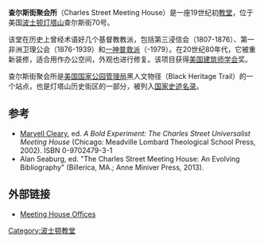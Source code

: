 {{Infobox Historic building
|image=Charles Street Meeting House Beacon Hill Boston Massachusetts.jpg
|caption=
|name=查尔斯街聚会所
|location_town=[[波士顿|波士顿]][[灯塔山|灯塔山]]
|location_country=[[美国|美国]]
|architect=Asher Benjamin
|client=第三浸信会
|construction_start_date=1804
|completion_date= 1807
|structural_system=Rendered masonry
|style=
}}
'''查尔斯街聚会所'''（Charles Street Meeting House）是一座19世纪初[[教堂|教堂]]，位于美国[[波士顿|波士顿]][[灯塔山|灯塔山]]查尔斯街70号。

该堂在历史上曾经术语好几个基督教教派，包括第三浸信会（1807-1876）、第一非洲卫理公会（1876-1939）和[[一神普救派|一神普救派]]（-1979）。在20世纪80年代，它被重新装修，适合用作办公空间，外观也进行修复。该项目获得[[美国建筑师学会|美国建筑师学会]]奖。

查尔斯街聚会所是[[美国国家公园管理局|美国国家公园管理局]]黑人文物径（Black Heritage Trail）的一个站点，也是灯塔山历史街区的一部分，被列入[[国家史迹名录|国家史迹名录]]。

==参考==
{{reflist}}
* [[Maryell_Cleary|Maryell Cleary]], ed. ''A Bold Experiment: The Charles Street Universalist Meeting House''  (Chicago: Meadville Lombard Theological School Press, 2002). ISBN 0-9702479-3-1
* Alan Seaburg, ed. "The Charles Street Meeting House: An Evolving Bibliography" (Billerica, MA.; Anne Miniver Press, 2013).

==外部链接==
{{commonscat}}
*[https://web.archive.org/web/20130816043843/http://www.mh-offices.com/index.php Meeting House Offices]

{{coord|display=title}}
{{normdaten}}
{{church-stub}}
[[Category:波士顿教堂|Category:波士顿教堂]]